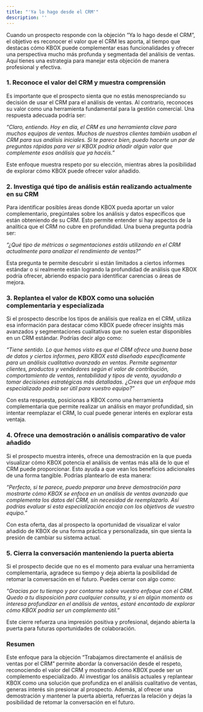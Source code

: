```yaml
---
title: "'Ya lo hago desde el CRM'"
description: ''
---
```


Cuando un prospecto responde con la objeción “Ya lo hago desde el CRM”, el objetivo es reconocer el valor que el CRM les aporta, al tiempo que destacas cómo KBOX puede complementar esas funcionalidades y ofrecer una perspectiva mucho más profunda y segmentada del análisis de ventas. Aquí tienes una estrategia para manejar esta objeción de manera profesional y efectiva.

### 1. Reconoce el valor del CRM y muestra comprensión

Es importante que el prospecto sienta que no estás menospreciando su decisión de usar el CRM para el análisis de ventas. Al contrario, reconoces su valor como una herramienta fundamental para la gestión comercial. Una respuesta adecuada podría ser:

*“Claro, entiendo. Hoy en día, el CRM es una herramienta clave para muchos equipos de ventas. Muchos de nuestros clientes también usaban el CRM para sus análisis iniciales. Si te parece bien, puedo hacerte un par de preguntas rápidas para ver si KBOX podría añadir algún valor que complemente esos análisis que ya hacéis.”*

Este enfoque muestra respeto por su elección, mientras abres la posibilidad de explorar cómo KBOX puede ofrecer valor añadido.

### 2. Investiga qué tipo de análisis están realizando actualmente en su CRM

Para identificar posibles áreas donde KBOX pueda aportar un valor complementario, pregúntales sobre los análisis y datos específicos que están obteniendo de su CRM. Esto permite entender si hay aspectos de la analítica que el CRM no cubre en profundidad. Una buena pregunta podría ser:

*“¿Qué tipo de métricas o segmentaciones estáis utilizando en el CRM actualmente para analizar el rendimiento de ventas?”*

Esta pregunta te permite descubrir si están limitados a ciertos informes estándar o si realmente están logrando la profundidad de análisis que KBOX podría ofrecer, abriendo espacio para identificar carencias o áreas de mejora.

### 3. Replantea el valor de KBOX como una solución complementaria y especializada

Si el prospecto describe los tipos de análisis que realiza en el CRM, utiliza esa información para destacar cómo KBOX puede ofrecer insights más avanzados y segmentaciones cualitativas que no suelen estar disponibles en un CRM estándar. Podrías decir algo como:

*“Tiene sentido. Lo que hemos visto es que el CRM ofrece una buena base de datos y ciertos informes, pero KBOX está diseñado específicamente para un análisis cualitativo avanzado en ventas. Permite segmentar clientes, productos y vendedores según el valor de contribución, comportamiento de ventas, rentabilidad y tipos de venta, ayudando a tomar decisiones estratégicas más detalladas. ¿Crees que un enfoque más especializado podría ser útil para vuestro equipo?”*

Con esta respuesta, posicionas a KBOX como una herramienta complementaria que permite realizar un análisis en mayor profundidad, sin intentar reemplazar el CRM, lo cual puede generar interés en explorar esta ventaja.

### 4. Ofrece una demostración o análisis comparativo de valor añadido

Si el prospecto muestra interés, ofrece una demostración en la que pueda visualizar cómo KBOX potencia el análisis de ventas más allá de lo que el CRM puede proporcionar. Esto ayuda a que vean los beneficios adicionales de una forma tangible. Podrías plantearlo de esta manera:

*“Perfecto, si te parece, puedo preparar una breve demostración para mostrarte cómo KBOX se enfoca en un análisis de ventas avanzado que complementa los datos del CRM, sin necesidad de reemplazarlo. Así podrías evaluar si esta especialización encaja con los objetivos de vuestro equipo.”*

Con esta oferta, das al prospecto la oportunidad de visualizar el valor añadido de KBOX de una forma práctica y personalizada, sin que sienta la presión de cambiar su sistema actual.

### 5. Cierra la conversación manteniendo la puerta abierta

Si el prospecto decide que no es el momento para evaluar una herramienta complementaria, agradece su tiempo y deja abierta la posibilidad de retomar la conversación en el futuro. Puedes cerrar con algo como:

*“Gracias por tu tiempo y por contarme sobre vuestro enfoque con el CRM. Quedo a tu disposición para cualquier consulta, y si en algún momento os interesa profundizar en el análisis de ventas, estaré encantado de explorar cómo KBOX podría ser un complemento útil.”*

Este cierre refuerza una impresión positiva y profesional, dejando abierta la puerta para futuras oportunidades de colaboración.

### Resumen

Este enfoque para la objeción “Trabajamos directamente el análisis de ventas por el CRM” permite abordar la conversación desde el respeto, reconociendo el valor del CRM y mostrando cómo KBOX puede ser un complemento especializado. Al investigar los análisis actuales y replantear KBOX como una solución que profundiza en el análisis cualitativo de ventas, generas interés sin presionar al prospecto. Además, al ofrecer una demostración y mantener la puerta abierta, refuerzas la relación y dejas la posibilidad de retomar la conversación en el futuro.
